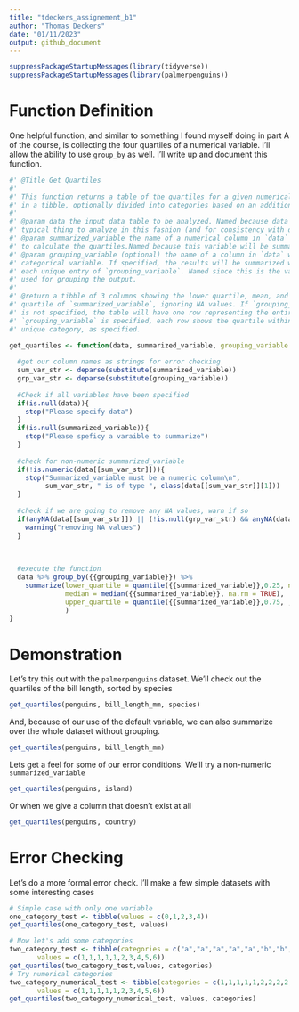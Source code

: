 ```yaml
---
title: "tdeckers_assignement_b1"
author: "Thomas Deckers"
date: "01/11/2023"
output: github_document
---
```


```R
suppressPackageStartupMessages(library(tidyverse))
suppressPackageStartupMessages(library(palmerpenguins))
```

# Function Definition
One helpful function, and similar to something I found myself doing in part A of
the course, is collecting the four quartiles of a numerical variable. I'll allow
the ability to use `group_by` as well. I'll write up and document this function.

```R
#' @Title Get Quartiles
#' 
#' This function returns a table of the quartiles for a given numerical variable
#' in a tibble, optionally divided into categories based on an additional column.
#' 
#' @param data the input data table to be analyzed. Named because data is the 
#' typical thing to analyze in this fashion (and for consistency with dplyr)
#' @param summarized_variable the name of a numerical column in `data` for which
#' to calculate the quartiles.Named because this variable will be summarized.
#' @param grouping_variable (optional) the name of a column in `data` with a 
#' categorical variable. If specified, the results will be summarized within 
#' each unique entry of `grouping_variable`. Named since this is the variable 
#' used for grouping the output.
#' 
#' @return a tibble of 3 columns showing the lower quartile, mean, and upper
#' quartile of `summarized_variable`, ignoring NA values. If `grouping_variable`
#' is not specified, the table will have one row representing the entire data. If 
#' `grouping_variable` is specified, each row shows the quartile within one 
#' unique category, as specified.

get_quartiles <- function(data, summarized_variable, grouping_variable = NULL){
   
  #get our column names as strings for error checking
  sum_var_str <- deparse(substitute(summarized_variable))
  grp_var_str <- deparse(substitute(grouping_variable))
  
  #Check if all variables have been specified
  if(is.null(data)){
    stop("Please specify data")
  }
  if(is.null(summarized_variable)){
    stop("Please speficy a varaible to summarize")
  }
  
  #check for non-numeric summarized_variable
  if(!is.numeric(data[[sum_var_str]])){
    stop("Summarized_variable must be a numeric column\n",
         sum_var_str, " is of type ", class(data[[sum_var_str]][1]))
  }
  
  #check if we are going to remove any NA values, warn if so
  if(anyNA(data[[sum_var_str]]) || (!is.null(grp_var_str) && anyNA(data[[grp_var_str]]))){
    warning("removing NA values")
  }
  
  
  
  #execute the function
  data %>% group_by({{grouping_variable}}) %>%
    summarize(lower_quartile = quantile({{summarized_variable}},0.25, na.rm = TRUE), 
              median = median({{summarized_variable}}, na.rm = TRUE),
              upper_quartile = quantile({{summarized_variable}},0.75, , na.rm = TRUE)
              )
}
```

# Demonstration

Let's try this out with the `palmerpenguins` dataset.
We'll check out the quartiles of the bill length, sorted by species

```R
get_quartiles(penguins, bill_length_mm, species)
```
And, because of our use of the default variable, we can also summarize over the 
whole dataset without grouping.

```R
get_quartiles(penguins, bill_length_mm)
```
Lets get a feel for some of our error conditions. We'll try a non-numeric `summarized_variable`

```R
get_quartiles(penguins, island)
```
Or when we give a column that doesn't exist at all

```R
get_quartiles(penguins, country)
```

# Error Checking

Let's do a more formal error check. I'll make a few simple datasets with some
interesting cases

```R

# Simple case with only one variable
one_category_test <- tibble(values = c(0,1,2,3,4))
get_quartiles(one_category_test, values)

# Now let's add some categories
two_category_test <- tibble(categories = c("a","a","a","a","a","b","b","b","b","b"),
       values = c(1,1,1,1,1,2,3,4,5,6))
get_quartiles(two_category_test,values, categories)
# Try numerical categories
two_category_numerical_test <- tibble(categories = c(1,1,1,1,1,2,2,2,2,2),
       values = c(1,1,1,1,1,2,3,4,5,6))
get_quartiles(two_category_numerical_test, values, categories)
```